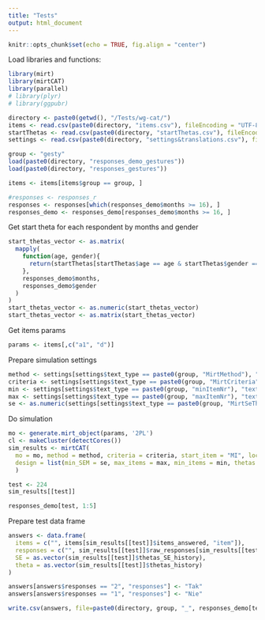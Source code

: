 ```yaml
---
title: "Tests"
output: html_document
---
```


```r
knitr::opts_chunk$set(echo = TRUE, fig.align = "center")
```

Load libraries and functions:

```r
library(mirt)
library(mirtCAT)
library(parallel)
# library(plyr)
# library(ggpubr)
```

```r
directory <- paste0(getwd(), "/Tests/wg-cat/")
items <- read.csv(paste0(directory, "items.csv"), fileEncoding = "UTF-8")
startThetas <- read.csv(paste0(directory, "startThetas.csv"), fileEncoding = "UTF-8")
settings <- read.csv(paste0(directory, "settings&translations.csv"), fileEncoding = "UTF-8", sep=";")
```

```r
group <- "gesty"
load(paste0(directory, "responses_demo_gestures"))
load(paste0(directory, "responses_gestures"))
```

```r
items <- items[items$group == group, ]
```

```r
#responses <- responses_r
responses <- responses[which(responses_demo$months >= 16), ]
responses_demo <- responses_demo[responses_demo$months >= 16, ]
```

Get start theta for each respondent by months and gender 

```r
start_thetas_vector <- as.matrix(
  mapply(
    function(age, gender){
      return(startThetas[startThetas$age == age & startThetas$gender == gender & startThetas$group == group, "theta"])
    },
    responses_demo$months,
    responses_demo$gender
  )
)
start_thetas_vector <- as.numeric(start_thetas_vector)
start_thetas_vector <- as.matrix(start_thetas_vector) 
```

Get items params

```r
params <- items[,c("a1", "d")]
```

Prepare simulation settings

```r
method <- settings[settings$text_type == paste0(group, "MirtMethod"), "text"]
criteria <- settings[settings$text_type == paste0(group, "MirtCriteria"), "text"]
min <- settings[settings$text_type == paste0(group, "minItemNr"), "text"]
max <- settings[settings$text_type == paste0(group, "maxItemNr"), "text"]
se <- as.numeric(settings[settings$text_type == paste0(group, "MirtSeTheta"), "text"])
```

Do simulation

```r
mo <- generate.mirt_object(params, '2PL')
cl <- makeCluster(detectCores())
sim_results <- mirtCAT(
  mo = mo, method = method, criteria = criteria, start_item = "MI", local_pattern = responses, cl = cl,
  design = list(min_SEM = se, max_items = max, min_items = min, thetas.start = start_thetas_vector)
  )
```

```r
test <- 224
sim_results[[test]]
```
```r
responses_demo[test, 1:5]
```

Prepare test data frame

```r
answers <- data.frame(
  items = c("", items[sim_results[[test]]$items_answered, "item"]),
  responses = c("", sim_results[[test]]$raw_responses[sim_results[[test]]$items_answered]),
  SE = as.vector(sim_results[[test]]$thetas_SE_history),
  theta = as.vector(sim_results[[test]]$thetas_history)
)

answers[answers$responses == "2", "responses"] <- "Tak"
answers[answers$responses == "1", "responses"] <- "Nie"

write.csv(answers, file=paste0(directory, group, "_", responses_demo[test, ]$gender, "_", responses_demo[test, ]$months, ".csv"), fileEncoding = "utf-8", row.names=F)
```